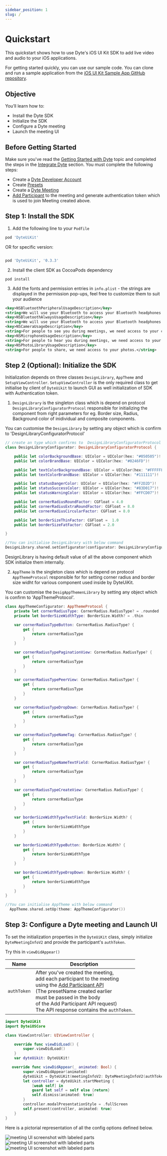 ```yaml
---
sidebar_position: 1
slug: /
---
```


# Quickstart

This quickstart shows how to use Dyte's iOS UI Kit SDK to add live video and
audio to your iOS applications.

For getting started quickly, you can use our sample code. You can clone and run
a sample application from the
[iOS UI Kit Sample App GitHub repository](https://github.com/dyte-io/mobile-samples/tree/main/iOS-ui-kit).

## Objective

You’ll learn how to:

- Install the Dyte SDK
- Initialize the SDK
- Configure a Dyte meeting
- Launch the meeting UI

## Before Getting Started

Make sure you've read the
[Getting Started with Dyte](https://docs.dyte.io/getting-started) topic and
completed the steps in the
[Integrate Dyte](https://docs.dyte.io/getting-started#integrate-dyte) section.
You must complete the following steps:

- Create a [Dyte Developer Account](https://dev.dyte.io/)
- Create [Presets](https://dev.dyte.io/roles-presets)
- Create a
  [Dyte Meeting](https://docs.dyte.io/api/?v=v2#/operations/create_meeting)
- [Add Participant](https://docs.dyte.io/api/?v=v2#/operations/add_participant)
  to the meeting and generate authentication token which is used to join Meeting
  created above.

## Step 1: Install the SDK

1. Add the following line to your `Podfile`

```ruby
pod 'DyteUiKit'
```

OR for specific version:

```ruby

pod 'DyteUiKit', '0.3.3'

```

2. Install the client SDK as CocoaPods dependency

```shell
pod install
```

3. Add the fonts and permission entries in `info.plist` - the strings are
   displayed in the permission pop-ups, feel free to customize them to suit your
   audience

```xml
<key>NSBluetoothPeripheralUsageDescription</key>
<string>We will use your Bluetooth to access your Bluetooth headphones.</string>
<key>NSBluetoothAlwaysUsageDescription</key>
<string>We will use your Bluetooth to access your Bluetooth headphones.</string>
<key>NSCameraUsageDescription</key>
<string>For people to see you during meetings, we need access to your camera.</string>
<key>NSMicrophoneUsageDescription</key>
<string>For people to hear you during meetings, we need access to your microphone.</string>
<key>NSPhotoLibraryUsageDescription</key>
<string>For people to share, we need access to your photos.</string>
```

## Step 2 (Optional): Initialize the SDK

Initialization depends on three classes `DesignLibrary`, `AppTheme` and
`SetupViewController`. `SetupViewController` is the only required class to get
initialise by client of `DyteUikit` to launch GUI as well initialization of SDK
with Authentication token.

1. `DesignLibrary` is the singleton class which is depend on protocol
   `DesignLibraryConfiguratorProtocol` responsible for initializing the
   component from right parameters for eg. Border size, Radius, Background color
   of inidividual and composite components.

You can customise the `DesignLibrary` by setting any object which is confirm to
'DesignLibraryConfiguratorProtocol'

```swift
// create an type which confirms to  DesignLibraryConfiguratorProtocol
class DesignLibraryConfigurator: DesignLibraryConfiguratorProtocol {

    public let colorBackgroundBase: UIColor = UIColor(hex: "#050505")!
    public let colorBrandBase: UIColor = UIColor(hex: "#0246FD")!

    public let textColorBackgroundBase: UIColor = UIColor(hex: "#FFFFFF")!
    public let textColorBrandBase: UIColor = UIColor(hex: "#111111")!

    public let statusDangerColor: UIColor = UIColor(hex: "#FF2D2D")!
    public let statusSuccessColor: UIColor = UIColor(hex: "#83D017")!
    public let statusWarningColor: UIColor = UIColor(hex: "#FFCD07")!

    public let cornerRadiusRoundFactor: CGFloat = 4.0
    public let cornerRadiusExtraRoundFactor: CGFloat = 8.0
    public let cornerRadiusCircularFactor: CGFloat = 8.0

    public let borderSizeThinFactor: CGFloat =  1.0
    public let borderSizeFatFactor: CGFloat = 2.0

}

//You can initialise DesignLibrary with below command
DesignLibrary.shared.setConfigurator(configurator: DesignLibraryConfigurator())

```

DesignLibrary is having default value of all the above component which SDK
initialize them internally.

2. `AppTheme` is the singleton class which is depend on protocol
   `AppThemeProtocol` responsible for for setting corner radius and border size
   widht for various component used inside by DyteUiKit.

You can customise the `DesigAppThemenLibrary` by setting any object which is
confirm to 'AppThemeProtocol'.

```swift
class AppThemeConfigurator: AppThemeProtocol {
    private let cornerRadiusType: CornerRadius.RadiusType? = .rounded
    private let borderSizeWidthType: BorderSize.Width? = .thin

    var cornerRadiusTypeButton: CornerRadius.RadiusType? {
        get {
            return cornerRadiusType
        }
    }

    var cornerRadiusTypePaginationView: CornerRadius.RadiusType? {
        get {
            return cornerRadiusType
        }
    }

    var cornerRadiusTypePeerView: CornerRadius.RadiusType? {
        get {
            return cornerRadiusType
        }
    }

    var cornerRadiusTypeDropDown: CornerRadius.RadiusType? {
        get {
            return cornerRadiusType
        }
    }

    var cornerRadiusTypeNameTag: CornerRadius.RadiusType? {
        get {
            return cornerRadiusType
        }
    }

    var cornerRadiusTypeNameTextField: CornerRadius.RadiusType? {
        get {
            return cornerRadiusType
        }
    }

    var cornerRadiusTypeCreateView: CornerRadius.RadiusType? {
        get {
            return cornerRadiusType
        }
    }

    var borderSizeWidthTypeTextField: BorderSize.Width? {
        get {
            return borderSizeWidthType
        }
    }

    var borderSizeWidthTypeButton: BorderSize.Width? {
        get {
            return borderSizeWidthType
        }
    }

    var borderSizeWidthTypeDropDown: BorderSize.Width? {
        get {
            return borderSizeWidthType
        }
    }
}

//You can initialise AppTheme with below command
  AppTheme.shared.setUp(theme: AppThemeConfigurator())

```

## Step 3: Configure a Dyte meeting and Launch UI

To set the initialization properties in the `DyteUiKit` class, simply initialize `DyteMeetingInfoV2` and provide the participant's `authToken`.

Try this in `viewDidAppear()`

| Name        | Description                                                                                                                                                                                                                                                                                                                                   |
| ----------- | --------------------------------------------------------------------------------------------------------------------------------------------------------------------------------------------------------------------------------------------------------------------------------------------------------------------------------------------- |
| `authToken` | After you've created the meeting, <br/> add each participant to the meeting <br/> using the [Add Participant API](https://docs.dyte.io/api?v=v2#/operations/add_participant)<br/> (The presetName created earlier <br/> must be passed in the body <br/> of the Add Participant API request) <br/> The API response contains the `authToken`. |

```swift
import DyteUiKit
import DyteiOSCore

class ViewController: UIViewController {

    override func viewDidLoad() {
        super.viewDidLoad()
    }
    var dyteUikit: DyteUiKit!

   override func viewDidAppear(_ animated: Bool) {
        super.viewDidAppear(animated)
        dyteUikit = DyteUiKit(meetingInfoV2: DyteMeetingInfoV2(authToken: authToken, enableAudio: true, enableVideo: true, baseUrl: Constants.BASE_URL))
        let controller = dyteUikit.startMeeting {
            [weak self] in
            guard let self = self else {return}
            self.dismiss(animated: true)
        }
        controller.modalPresentationStyle = .fullScreen
        self.present(controller, animated: true)
    }
}
```

Here is a pictorial representation of all the config options defined below.

![meeting UI screenshot with labeled parts](/static/ios/meeting-setup.png)
![meeting UI screenshot with labeled parts](/static/ios/meeting.png)
![meeting UI screenshot with labeled parts](/static/ios/meeting-options.png)
